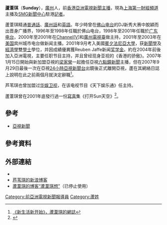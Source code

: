 '''蘆葦琪'''（'''Sunday'''），[[廣州|廣州]]人，前[[香港|香港]][[亞洲電視|亞洲電視]][[新聞|新聞]][[新聞主播|主播]]，現為[[上海|上海]][[第一財經頻道|第一財經頻道]]主播及[[SMG電視新聞中心|SMG新聞中心]]駐港[[記者|記者]]。

蘆葦琪精通[[普通話|普通話]]、[[廣州話|廣州話]]和[[英語|英語]]。年少時曾在[[佛山电台|佛山电台]]的DJ新秀大赛中脫穎而出晋身广播界，1996年至1998年任職於佛山电台，1998年至2001年任職於[[广东电台|广东电台]]，2000年至2001年在[[Channel_V|Channel[V]]]和[[廣州電視臺|廣州電視臺]]做主持，2001年至2003年在[[美国|美国]]宾州城市电台做新闻主播。2001年9月考入美國[[賓夕法尼亞大學|賓夕法尼亞大學]]，获[[新聞學|新聞學]]及[[經濟學|經濟學]]雙[[學士|學士]]學位，并因成績優異獲Reuben Jaffe新闻[[奖学金|奖学金]]。約在2004年前後加入亞洲電視，主要任职节目主持，并且曾经现身亚视的《香港的骄傲》。2007年1月15日開始與新加盟亞視的[[梁家榮|梁家榮]]一起擔任亞視[[六點鐘新聞|六點鐘新聞]]主播，但在2007年9月29日最後一次在亞視[[24小時亞視新聞台|24小時亞視新聞台]]出鏡後正式離開亞視，蘆在其網絡日誌上說明在此之前兩個月就決定辭職<ref>[http://djsunday.bokee.com/viewdiary.18399544.html 《新生活新开始》，蘆葦琪的網誌]</ref>。

芦苇琪也曾加盟过[[华娱卫视|华娱卫视]]，在该电视节目《天下娱乐通》任主持。

蘆葦琪曾在2001年底發行過一份[[寫真|寫真]]集《打开Sun天空》<ref>{{Cite web |url=http://www.ycwb.com/gb/content/2001-12/31/content_296025.htm |title=芦苇琪推出写真集 |access-date=2009-02-28 |archive-url=https://web.archive.org/web/20100123033235/http://www.ycwb.com/gb/content/2001-12/31/content_296025.htm |archive-date=2010-01-23 |dead-url=yes }}</ref>。

==參考==
* [[亞視新聞|亞視新聞]]

==參考資料==
<div class="references-small">
<references />
</div>

==外部連結==
* {{Sinaweibo|1628335041}}
* [http://blog.sina.com.cn/u/1628335041 芦苇琪的新浪博客]
* [http://djsunday.bokee.com/ 蘆葦琪的博客“蘆葦琪想”]（已停止使用）

[[Category:前亞洲電視新聞報導員|Category:前亞洲電視新聞報導員]]
[[Category:蘆姓|Category:蘆姓]]